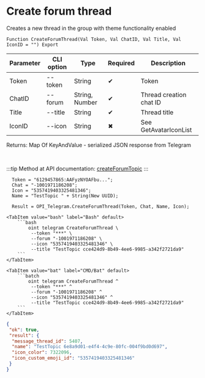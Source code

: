 ﻿---
sidebar_position: 2
---


# Create forum thread
 Creates a new thread in the group with theme functionality enabled



`Function CreateForumThread(Val Token, Val ChatID, Val Title, Val IconID = "") Export`

  | Parameter | CLI option | Type | Required | Description |
  |-|-|-|-|-|
  | Token | --token | String | &#x2714; | Token |
  | ChatID | --forum | String, Number | &#x2714; | Thread creation chat ID |
  | Title | --title | String | &#x2714; | Thread title |
  | IconID | --icon | String | &#x2716; | See GetAvatarIconList |

  
  Returns:  Map Of KeyAndValue - serialized JSON response from Telegram

<br/>

:::tip
Method at API documentation: [createForumTopic](https://core.telegram.org/bots/api#createforumtopic)
:::
<br/>


```bsl title="1C:Enterprise/OneScript code example"
  Token = "6129457865:AAFyzNYOAFbu...";
  Chat = "-1001971186208";
  Icon = "5357419403325481346";
  Name = "TestTopic " + String(New UUID);
  
  Result = OPI_Telegram.CreateForumThread(Token, Chat, Name, Icon);
```
 

 <Tabs>
  
    <TabItem value="bash" label="Bash" default>
        ```bash
            oint telegram CreateForumThread \
             --token "***" \
             --forum "-1001971186208" \
             --icon "5357419403325481346" \
             --title "TestTopic cce424d9-8b49-4ee6-9985-a342f2721da9"
        ```
    </TabItem>
  
    <TabItem value="bat" label="CMD/Bat" default>
        ```batch
            oint telegram CreateForumThread ^
             --token "***" ^
             --forum "-1001971186208" ^
             --icon "5357419403325481346" ^
             --title "TestTopic cce424d9-8b49-4ee6-9985-a342f2721da9"
        ```
    </TabItem>
</Tabs>


```json title="Result"
{
 "ok": true,
 "result": {
  "message_thread_id": 5407,
  "name": "TestTopic 6e8a9d01-e4f4-4c9e-80fc-004f9bd0d697",
  "icon_color": 7322096,
  "icon_custom_emoji_id": "5357419403325481346"
 }
}
```

